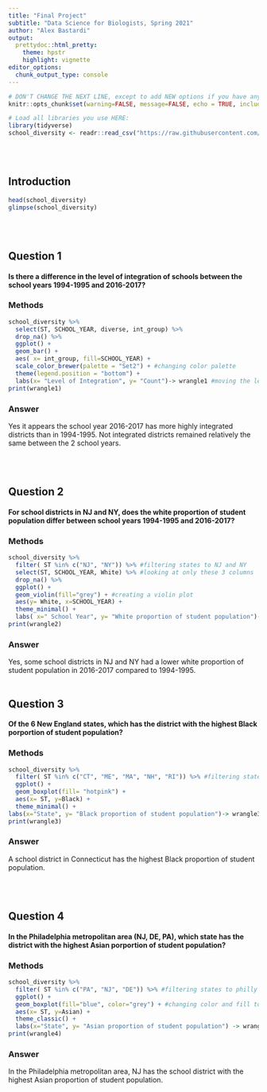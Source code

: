 ```yaml
---
title: "Final Project"
subtitle: "Data Science for Biologists, Spring 2021"
author: "Alex Bastardi"
output: 
  prettydoc::html_pretty:
    theme: hpstr
    highlight: vignette
editor_options: 
  chunk_output_type: console
---
```


```r
# DON'T CHANGE THE NEXT LINE, except to add NEW options if you have any.
knitr::opts_chunk$set(warning=FALSE, message=FALSE, echo = TRUE, include = TRUE)

# Load all libraries you use HERE:
library(tidyverse)
school_diversity <- readr::read_csv("https://raw.githubusercontent.com/rfordatascience/tidytuesday/master/data/2019/2019-09-24/school_diversity.csv")

```

<br><br>

## Introduction

```r
head(school_diversity)
glimpse(school_diversity)
```

<br><br>

## Question 1

#### Is there a difference in the level of integration of schools between the school years 1994-1995 and 2016-2017?

### Methods
```r
school_diversity %>%
  select(ST, SCHOOL_YEAR, diverse, int_group) %>%
  drop_na() %>%
  ggplot() +
  geom_bar() +
  aes( x= int_group, fill=SCHOOL_YEAR) +
  scale_color_brewer(palette = "Set2") + #changing color palette
  theme(legend.position = "bottom") +
  labs(x= "Level of Integration", y= "Count")-> wrangle1 #moving the legend location
print(wrangle1)

```

### Answer

Yes it appears the school year 2016-2017 has more highly integrated districts than in 1994-1995. Not integrated districts remained relatively the same between the 2 school years.

<br><br>

## Question 2

#### For school districts in NJ and NY, does the white proportion of student population differ between school years 1994-1995 and 2016-2017?

### Methods
```r
school_diversity %>%
  filter( ST %in% c("NJ", "NY")) %>% #filtering states to NJ and NY
  select(ST, SCHOOL_YEAR, White) %>% #looking at only these 3 columns
  drop_na() %>%
  ggplot() +
  geom_violin(fill="grey") + #creating a violin plot
  aes(y= White, x=SCHOOL_YEAR) +
  theme_minimal() +
  labs( x=" School Year", y= "White proportion of student population")-> wrangle2
print(wrangle2)
```

### Answer

Yes, some school districts in NJ and NY had a lower white proportion of student population in 2016-2017 compared to 1994-1995.
<br><br>

## Question 3

#### Of the 6 New England states, which has the district with the highest Black porportion of student population?

### Methods
```r
school_diversity %>%
  filter( ST %in% c("CT", "ME", "MA", "NH", "RI")) %>% #filtering states to New England area
  ggplot() +
  geom_boxplot(fill= "hotpink") +
  aes(x= ST, y=Black) +
  theme_minimal() +
labs(x="State", y= "Black proportion of student population")-> wrangle3 #labeling plot
print(wrangle3)
```

### Answer

A school district in Connecticut has the highest Black proportion of student population.

<br><br>

## Question 4

#### In the Philadelphia metropolitan area (NJ, DE, PA), which state has the district with the highest Asian porportion of student population?

### Methods
```r
school_diversity %>%
  filter( ST %in% c("PA", "NJ", "DE")) %>% #filtering states to philly metropolitan area
  ggplot() +
  geom_boxplot(fill="blue", color="grey") + #changing color and fill to be aesthetically pleasing
  aes(x= ST, y=Asian) +
  theme_classic() +
  labs(x="State", y= "Asian proportion of student population") -> wrangle4
print(wrangle4)
```

### Answer

In the Philadelphia metropolitan area, NJ has the school district with the highest Asian proportion of student population.